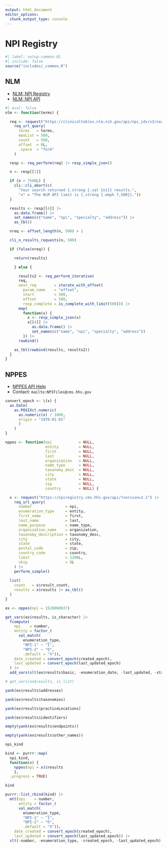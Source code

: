 ```yaml
---
output: html_document
editor_options: 
  chunk_output_type: console
---
```

# NPI Registry {#sec-nppesapi}

```r
#| label: setup-common-01
#| include: false
source("includes/_common.R")
```

## NLM

   * [NLM: NPI Registry](https://clinicaltables.nlm.nih.gov/apidoc/npi_idv/v3/doc.html)
   * [NLM: NPI API](https://clinicaltables.nlm.nih.gov/api/npi_idv/v3)

```r
#| eval: false
nlm <- function(terms) {

  req <- request("https://clinicaltables.nlm.nih.gov/api/npi_idv/v3/search?") |>
    req_url_query(
      terms   = terms,
      maxList = 500,
      count   = 500,
      offset  = 0L,
      .space  = "form"
    )

  resp <- req_perform(req) |> resp_simple_json()

  n <- resp[[1]]

  if (n > 7500L) {
    cli::cli_abort(c(
      "Your search returned {.strong {.val {n}}} results.",
      "x" = "The NLM API limit is {.strong {.emph 7,500}}."))
  }

  results <- resp[[4]] |>
    as.data.frame() |>
    set_names(c("name", "npi", "specialty", "address")) |>
    as_tbl()

  nreq <- offset_length(n, 500) > 1

  cli_n_results_requests(n, 500)

  if (false(nreq)) {

    return(results)

    } else {

      results2 <- req_perform_iterative(
      req,
      next_req        = iterate_with_offset(
        param_name    = "offset",
        start         = 500,
        offset        = 500,
        resp_complete = is_complete_with_limit(500))) |>
      map(
        function(x) {
          x <- resp_simple_json(x)
          x[[4]] |>
            as.data.frame() |>
            set_names(c("name", "npi", "specialty", "address"))
        }) |>
      rowbind()

    as_tbl(rowbind(results, results2))
  }
}
```

## NPPES

   * [NPPES API Help](https://npiregistry.cms.hhs.gov/api-page)
   * Contact: `mailto:NPIFiles@cms.hhs.gov`

```r
convert_epoch <- \(x) {
  as.Date(
    as.POSIXct.numeric(
      as.numeric(x) / 1000, 
      origin = "1970-01-01"
      )
    )
}

nppes <- function(npi            = NULL,
                  entity         = NULL,
                  first          = NULL,
                  last           = NULL,
                  organization   = NULL,
                  name_type      = NULL,
                  taxonomy_desc  = NULL,
                  city           = NULL,
                  state          = NULL,
                  zip            = NULL,
                  country        = NULL) {

  x <- request("https://npiregistry.cms.hhs.gov/api/?version=2.1") |>
    req_url_query(
      number               = npi,
      enumeration_type     = entity,
      first_name           = first,
      last_name            = last,
      name_purpose         = name_type,
      organization_name    = organization,
      taxonomy_description = taxonomy_desc,
      city                 = city,
      state                = state,
      postal_code          = zip,
      country_code         = country,
      limit                = 1200L,
      skip                 = 0L
    ) |>
    perform_simple()
  
  list(
    count   = x$result_count,
    results = x$results |> as_tbl()
  )
}
```


```r
ex <- nppes(npi = 1528060837)

get_vars(ex$results, is_character) |> 
  fcompute(
    npi    = number,
    entity = factor_(
      val_match(
        enumeration_type, 
        "NPI-1" ~ "I", 
        "NPI-2" ~ "O", 
        .default = "X")),
    date_created = convert_epoch(created_epoch),
    last_updated = convert_epoch(last_updated_epoch)
  ) |> 
  add_vars(slt(ex$results$basic, -enumeration_date, -last_updated, -status))

# get_vars(ex$results, is_list)

yank(ex$results$addresses)

yank(ex$results$taxonomies)

yank(ex$results$practiceLocations)

yank(ex$results$identifiers)

empty(yank(ex$results$endpoints))

empty(yank(ex$results$other_names))
```


```r
npi_kind

kind <- purrr::map(
  npi_kind,
  function(x) {
    nppes(npi = x)$results
    }, 
  .progress = TRUE)

kind
```


```r
purrr::list_rbind(kind) |> 
  mtt(npi    = number,
      entity = factor_(
      val_match(
        enumeration_type, 
        "NPI-1" ~ "I", 
        "NPI-2" ~ "O", 
        .default = "X")),
    date_created = convert_epoch(created_epoch),
    last_updated = convert_epoch(last_updated_epoch)) |> 
  slt(-number, -enumeration_type, -created_epoch, -last_updated_epoch)
```

